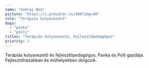 ```yaml
---
name: "Somlai Bea"
picture: "https://i.pravatar.cc/400?img=48"
role: "Terápiás kutyavezető"
dogs:
  - "panka"
  - "polli"
titles: "Terápiás kutyavezető, Fejlesztőpedagógus"
priority: 2
---
```


Terápiás kutyavezető és fejlesztőpedagógus. Panka és Polli gazdája. Fejlesztőházakban és műhelyekben dolgozik.
